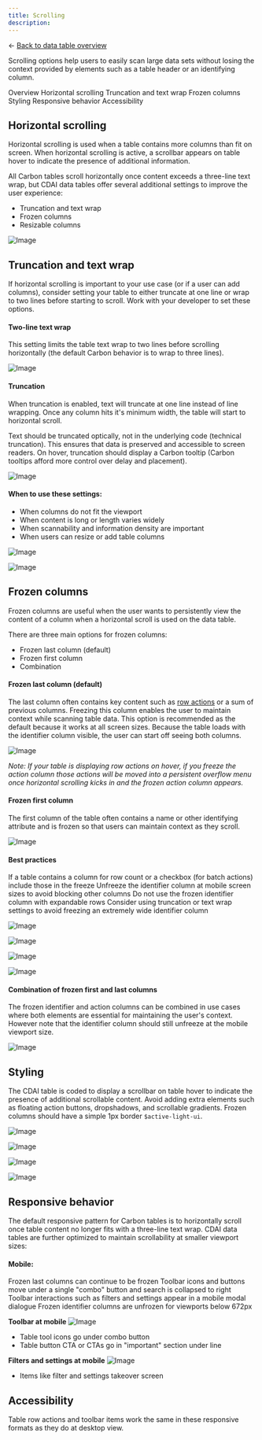 ```yaml
---
title: Scrolling
description: 
---
```



<- [Back to data table overview](https://pages.github.ibm.com/cdai-design/pal/components/data-table/overview) 

<PageDescription>

Scrolling options help users to easily scan large data sets without losing the context provided by elements such as a table header or an identifying column.

</PageDescription>

<AnchorLinks>
   <AnchorLink>Overview</AnchorLink>
   <AnchorLink>Horizontal scrolling</AnchorLink>
   <AnchorLink>Truncation and text wrap</AnchorLink>
   <AnchorLink>Frozen columns</AnchorLink>
   <AnchorLink>Styling</AnchorLink>
   <AnchorLink>Responsive behavior</AnchorLink>
   <AnchorLink>Accessibility </AnchorLink>
</AnchorLinks>


## Horizontal scrolling

Horizontal scrolling is used when a table contains more columns than fit on screen. When horizontal scrolling is active, a scrollbar appears on table hover to indicate the presence of additional information. 

All Carbon tables scroll horizontally once content exceeds a three-line text wrap, but CDAI data tables offer several additional settings to improve the user experience:

- Truncation and text wrap
- Frozen columns
- Resizable columns

![Image](./images/image_overviewscroll.gif)

## Truncation and text wrap 

If horizontal scrolling is important to your use case (or if a user can add columns), consider setting your table to either truncate at one line or wrap to two lines before starting to scroll. Work with your developer to set these options.

#### Two-line text wrap 
This setting limits the table text wrap to two lines before scrolling horizontally (the default Carbon behavior is to wrap to three lines).

![Image](./images/image_textwrap2.gif)

#### Truncation
When truncation is enabled, text will truncate at one line instead of line wrapping. Once any column hits it's minimum width, the table will start to horizontal scroll. 

Text should be truncated optically, not in the underlying code (technical truncation). This ensures that data is preserved and accessible to screen readers. On hover, truncation should display a Carbon tooltip (Carbon tooltips afford more control over delay and placement). 

![Image](./images/image_truncate.gif)

#### When to use these settings:

- When columns do not fit the viewport
- When content is long or length varies widely  
- When scannability and information density are important 
- When users can resize or add table columns


<Row>
<Column colMd={4} colLg={4}>
<DoDontExample type="do" caption="Truncate optically and provide tooltips.">

![Image](./images/image_do-scroll-01.png)

</DoDontExample>
</Column>
<Column colMd={4} colLg={4}>
<DoDontExample type="dont" caption="Truncate in the code or omit tooltips; truncate where full content is critical">

![Image](./images/image_don't-scroll-01.png)
</DoDontExample>
</Column>
</Row>


## Frozen columns

Frozen columns are useful when the user wants to persistently view the content of a column when a horizontal scroll is used on the data table.

There are three main options for frozen columns:

- Frozen last column (default)
- Frozen first column
- Combination


#### Frozen last column (default) 
The last column often contains key content such as [row actions](https://pages.github.ibm.com/cdai-design/pal/components/data-table/row-action-buttons/usage) or a sum of previous columns. Freezing this column enables the user to maintain context while scanning table data. This option is recommended as the default because it works at all screen sizes. Because the table loads with the identifier column visible, the user can start off seeing both columns. 

![Image](./images/image_box-image-84.png)

*Note: If your table is displaying row actions on hover, if you freeze the action column those actions will be moved into a persistent overflow menu once horizontal scrolling kicks in and the frozen action column appears.*


#### Frozen first column
The first column of the table often contains a name or other identifying attribute and is frozen so that users can maintain context as they scroll. 

![Image](./images/image_box-image-85.png)

#### Best practices

If a table contains a column for row count or a checkbox (for batch actions) include those in the freeze
Unfreeze the identifier column at mobile screen sizes to avoid blocking other columns
Do not use the frozen identifier column with expandable rows
Consider using truncation or text wrap settings to avoid freezing an extremely wide identifier column

<Row>
<Column colMd={4} colLg={4}>
<DoDontExample type="do" caption="Freeze only the identifier column and directly associated elements, such as checkboxes">

![Image](./images/image_do-scroll-02.png)
</DoDontExample>
</Column>
<Column colMd={4} colLg={4}>
<DoDontExample type="dont" caption="Freeze middle columns or freeze more than the first and last columns">

![Image](./images/image_don't-scroll-02.png)
</DoDontExample>
</Column>
</Row>

<Row>
<Column colMd={4} colLg={4}>
<DoDontExample type="do" caption="Avoid freezing the identifier column on tables with expandable rows – try a frozen actions column instead">

![Image](./images/image_do-scroll-03.png)
</DoDontExample>
</Column>
<Column colMd={4} colLg={4}>
<DoDontExample type="dont" caption="Freeze the identifier column on tables with expandable rows">

![Image](./images/image_don't-scroll-03.png)
</DoDontExample>
</Column>
</Row>


#### Combination of frozen first and last columns
The frozen identifier and action columns can be combined in use cases where both elements are essential for maintaining the user's context. However note that the identifier column should still unfreeze at the mobile viewport size.

![Image](./images/image_combofrozen.gif)

## Styling

The CDAI table is coded to display a scrollbar on table hover to indicate the presence of additional scrollable content. Avoid adding extra elements such as floating action buttons, dropshadows, and scrollable gradients. Frozen columns should have a simple 1px border `$active-light-ui`.

<Row>
<Column colMd={4} colLg={4}>
<DoDontExample type="do" caption="Use table scrollbar to indicate scrollability">

![Image](./images/image_do-scroll-04.png)
</DoDontExample>
</Column>
<Column colMd={4} colLg={4}>
<DoDontExample type="dont" caption="Add additional elements to indicate scrollability">

![Image](./images/image_don't-scroll-04.png)
</DoDontExample>
</Column>
</Row>

<Row>
<Column colMd={4} colLg={4}>
<DoDontExample type="do" caption="Maintain right page padding">

![Image](./images/image_do-scroll-05.png)
</DoDontExample>
</Column>
<Column colMd={4} colLg={4}>
<DoDontExample type="dont" caption="Bleed table to right edge of page">

![Image](./images/image_don't-scroll-05.png)
</DoDontExample>
</Column>
</Row>


## Responsive behavior

The default responsive pattern for Carbon tables is to horizontally scroll once table content no longer fits with a three-line text wrap. CDAI data tables are further optimized to maintain scrollability at smaller viewport sizes:

#### Mobile:
Frozen last columns can continue to be frozen
Toolbar icons and buttons move under a single "combo" button and search is collapsed to right
Toolbar interactions such as filters and settings appear in a mobile modal dialogue
Frozen identifier columns are unfrozen for viewports below 672px


**Toolbar at mobile**
![Image](./images/image_mobile1.png)

- Table tool icons go under combo button
- Table button CTA or CTAs go in "important" section under line 


**Filters and settings at mobile**
![Image](./images/image_mobile2.png)

- Items like filter and settings takeover screen


## Accessibility 

Table row actions and toolbar items work the same in these responsive formats as they do at desktop view.



